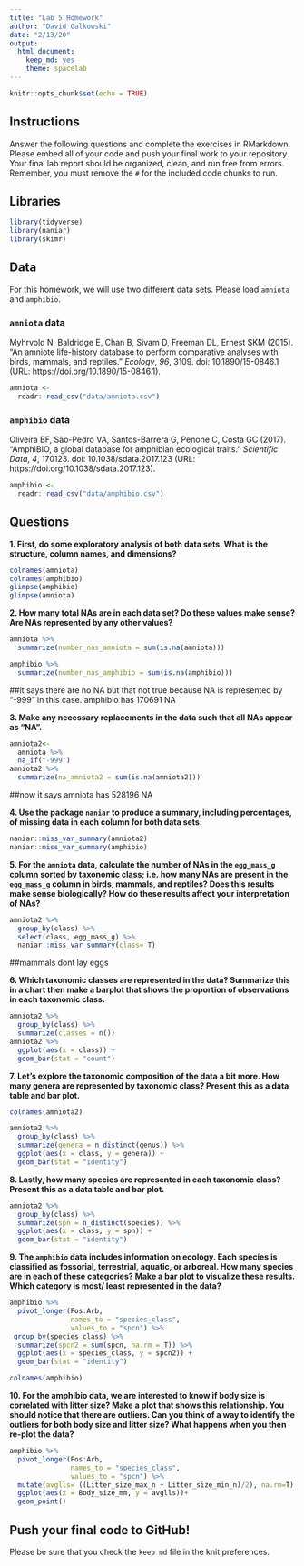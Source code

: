 ```yaml
---
title: "Lab 5 Homework"
author: "David Galkowski"
date: "2/13/20"
output:
  html_document: 
    keep_md: yes
    theme: spacelab
---
```


```r
knitr::opts_chunk$set(echo = TRUE)
```

## Instructions
Answer the following questions and complete the exercises in RMarkdown. Please embed all of your code and push your final work to your repository. Your final lab report should be organized, clean, and run free from errors. Remember, you must remove the `#` for the included code chunks to run.  

## Libraries
```r
library(tidyverse)
library(naniar)
library(skimr)
```

## Data
For this homework, we will use two different data sets. Please load `amniota` and `amphibio`. 

### `amniota` data
Myhrvold N, Baldridge E, Chan B, Sivam D, Freeman DL, Ernest SKM (2015). “An amniote life-history
database to perform comparative analyses with birds, mammals, and reptiles.” _Ecology_, *96*, 3109.
doi: 10.1890/15-0846.1 (URL: https://doi.org/10.1890/15-0846.1).
```r
amniota <- 
  readr::read_csv("data/amniota.csv")
```

### `amphibio` data
Oliveira BF, São-Pedro VA, Santos-Barrera G, Penone C, Costa GC (2017). “AmphiBIO, a global database
for amphibian ecological traits.” _Scientific Data_, *4*, 170123. doi: 10.1038/sdata.2017.123 (URL:
https://doi.org/10.1038/sdata.2017.123).
```r
amphibio <- 
  readr::read_csv("data/amphibio.csv")
```

## Questions  
**1. First, do some exploratory analysis of both data sets. What is the structure, column names, and dimensions?**  
```r
colnames(amniota)
colnames(amphibio)
glimpse(amphibio)
glimpse(amniota)
```


**2. How many total NAs are in each data set? Do these values make sense? Are NAs represented by any other values?**   
```r
amniota %>% 
  summarize(number_nas_amniota = sum(is.na(amniota)))

amphibio %>% 
  summarize(number_nas_amphibio = sum(is.na(amphibio)))
```
##it says there are no NA but that not true because NA is represented by "-999" in this case. amphibio has 170691 NA

**3. Make any necessary replacements in the data such that all NAs appear as "NA".**  

```r
amniota2<- 
  amniota %>% 
  na_if("-999")
amniota2 %>% 
  summarize(na_amniota2 = sum(is.na(amniota2)))
```
##now it says amniota has 528196 NA

**4. Use the package `naniar` to produce a summary, including percentages, of missing data in each column for both data sets.**  
```r
naniar::miss_var_summary(amniota2)
naniar::miss_var_summary(amphibio)
```


**5. For the `amniota` data, calculate the number of NAs in the `egg_mass_g` column sorted by taxonomic class; i.e. how many NAs are present in the `egg_mass_g` column in birds, mammals, and reptiles? Does this results make sense biologically? How do these results affect your interpretation of NAs?**  

```r
amniota2 %>% 
  group_by(class) %>% 
  select(class, egg_mass_g) %>% 
  naniar::miss_var_summary(class= T)
```
##mammals dont lay eggs

**6. Which taxonomic classes are represented in the data? Summarize this in a chart then make a barplot that shows the proportion of observations in each taxonomic class.**

```r
amniota2 %>% 
  group_by(class) %>% 
  summarize(classes = n()) 
amniota2 %>% 
  ggplot(aes(x = class)) +
  geom_bar(stat = "count")
```


**7. Let's explore the taxonomic composition of the data a bit more. How many genera are represented by taxonomic class? Present this as a data table and bar plot.**

```r
colnames(amniota2)
```


```r
amniota2 %>% 
  group_by(class) %>% 
  summarize(genera = n_distinct(genus)) %>% 
  ggplot(aes(x = class, y = genera)) +
  geom_bar(stat = "identity")
```



**8. Lastly, how many species are represented in each taxonomic class? Present this as a data table and bar plot.**
```r
amniota2 %>% 
  group_by(class) %>% 
  summarize(spn = n_distinct(species)) %>% 
  ggplot(aes(x = class, y = spn)) +
  geom_bar(stat = "identity")
```


**9. The `amphibio` data includes information on ecology. Each species is classified as fossorial, terrestrial, aquatic, or arboreal. How many species are in each of these categories? Make a bar plot to visualize these results. Which category is most/ least represented in the data?**

```r
amphibio %>% 
  pivot_longer(Fos:Arb,
               names_to = "species_class",
               values_to = "spcn") %>% 
 group_by(species_class) %>% 
  summarize(spcn2 = sum(spcn, na.rm = T)) %>% 
  ggplot(aes(x = species_class, y = spcn2)) +
  geom_bar(stat = "identity")
```

```r
colnames(amphibio)
```


**10. For the amphibio data, we are interested to know if body size is correlated with litter size? Make a plot that shows this relationship. You should notice that there are outliers. Can you think of a way to identify the outliers for both body size and litter size? What happens when you then re-plot the data?**
```r
amphibio %>%
  pivot_longer(Fos:Arb, 
               names_to = "species_class",
               values_to = "spcn") %>% 
  mutate(avglls= ((Litter_size_max_n + Litter_size_min_n)/2), na.rm=T) %>% 
  ggplot(aes(x = Body_size_mm, y = avglls))+
  geom_point()
```


## Push your final code to GitHub!
Please be sure that you check the `keep md` file in the knit preferences. 